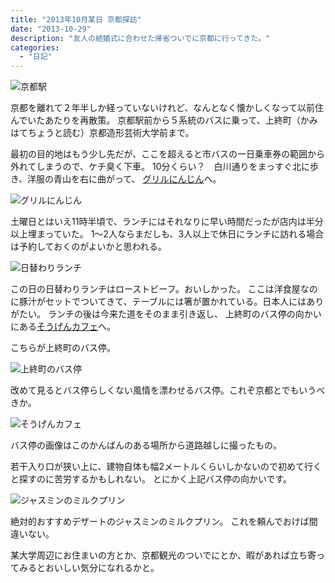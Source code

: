 ```yaml
---
title: "2013年10月某日 京都探訪"
date: "2013-10-29"
description: "友人の結婚式に合わせた帰省ついでに京都に行ってきた。"
categories:
  - "日記"
---
```


<img src="/static/images/2013-10-26-10.44.42-225x300.webp" alt="京都駅" />

京都を離れて２年半しか経っていないけれど、なんとなく懐かしくなって以前住んでいたあたりを再散策。
京都駅前から５系統のバスに乗って、上終町（かみはてちょうと読む）京都造形芸術大学前まで。

最初の目的地はもう少し先だが、ここを超えると市バスの一日乗車券の範囲から外れてしまうので、ケチ臭く下車。
10分くらい？　白川通りをまっすぐ北に歩き、洋服の青山を右に曲がって、
[グリルにんじん](https://www.grill-ninjin.com/)へ。

<img src="/static/images/2013-10-26-11.48.00-225x300.webp" alt="グリルにんじん" />

土曜日とはいえ11時半頃で、ランチにはそれなりに早い時間だったが店内は半分以上埋まっていた。
1～2人ならまだしも、3人以上で休日にランチに訪れる場合は予約しておくのがよいかと思われる。

<img src="/static/images/2013-10-26-11.53.38-1-300x225.webp" alt="日替わりランチ" />

この日の日替わりランチはローストビーフ。おいしかった。
ここは洋食屋なのに豚汁がセットでついてきて、テーブルには箸が置かれている。日本人にはありがたい。
ランチの後は今来た道をそのまま引き返し、
上終町のバス停の向かいにある[そうげんカフェ](https://tabelog.com/kyoto/A2603/A260302/26001909/)へ。

こちらが上終町のバス停。

<img src="/static/images/2013-10-26-12.21.59-300x225.webp" alt="上終町のバス停" />

改めて見るとバス停らしくない風情を漂わせるバス停。これぞ京都とでもいうべきか。

<img src="/static/images/2013-10-26-12.21.55-225x300.webp" alt="そうげんカフェ" />

バス停の画像はこのかんばんのある場所から道路越しに撮ったもの。

若干入り口が狭い上に、建物自体も幅2メートルくらいしかないので初めて行くと探すのに苦労するかもしれない。
とにかく上記バス停の向かいです。

<img src="/static/images/2013-10-26-12.33.09-225x300.webp" alt="ジャスミンのミルクプリン" />

絶対的おすすめデザートのジャスミンのミルクプリン。
これを頼んでおけば間違いない。

某大学周辺にお住まいの方とか、京都観光のついでにとか、暇があれば立ち寄ってみるとおいしい気分になれるかと。
